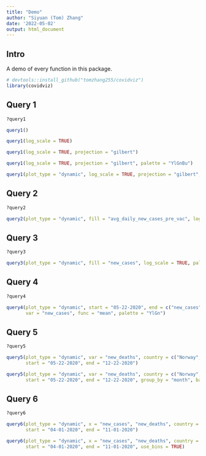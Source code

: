 ```yaml
---
title: "Demo"
author: "Siyuan (Tom) Zhang"
date: '2022-05-02'
output: html_document
---
```


## Intro

A demo of every function in this package.

```r
# devtools::install_github("tomzhang255/covidviz")
library(covidviz)
```

## Query 1

```r
?query1
```

```r
query1()
```

```r
query1(log_scale = TRUE)
```

```r
query1(log_scale = TRUE, projection = "gilbert")
```

```r
query1(log_scale = TRUE, projection = "gilbert", palette = "YlGnBu")
```

```r
query1(plot_type = "dynamic", log_scale = TRUE, projection = "gilbert", palette = "YlGnBu")
```

## Query 2

```r
?query2
```

```r
query2(plot_type = "dynamic", fill = "avg_daily_new_cases_pre_vac", log_scale = TRUE, palette = "Greys")
```

## Query 3

```r
?query3
```

```r
query3(plot_type = "dynamic", fill = "new_cases", log_scale = TRUE, palette = "YlOrRd")
```

## Query 4

```r
?query4
```

```r
query4(plot_type = "dynamic", start = "05-22-2020", end = c("new_cases" = 100),
       var = "new_cases", func = "mean", palette = "YlGn")
```

## Query 5

```r
?query5
```

```r
query5(plot_type = "dynamic", var = "new_deaths", country = c("Norway", "Sweden", "Finland"),
       start = "05-22-2020", end = "12-22-2020")
```

```r
query5(plot_type = "dynamic", var = "new_deaths", country = c("Norway", "Sweden", "Finland"),
       start = "05-22-2020", end = "12-22-2020", group_by = "month", bar_type = "error")
```

## Query 6

```r
?query6
```

```r
query6(plot_type = "dynamic", x = "new_cases", "new_deaths", country = "Canada",
       start = "04-01-2020", end = "11-01-2020")
```

```r
query6(plot_type = "dynamic", x = "new_cases", "new_deaths", country = "Canada",
       start = "04-01-2020", end = "11-01-2020", use_bins = TRUE)
```

